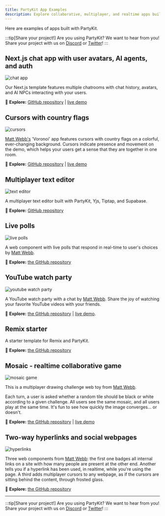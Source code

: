 ```yaml
---
title: PartyKit App Examples
description: Explore collaborative, multiplayer, and realtime apps built with PartyKit
---
```



Here are examples of apps built with PartyKit.

:::tip[Share your project!]
Are you using PartyKit? We want to hear from you! Share your project with us on [Discord](https://discord.gg/KDZb7J4uxJ) or [Twitter](https://twitter.com/partykit_io)!
:::

## Next.js chat app with user avatars, AI agents, and auth

![chat app](../../../assets/chat-app.png)

Our Next.js template features multiple chatrooms with chat history, avatars, and AI NPCs interacting with your users.

🎈 **Explore:** [GitHub repository](https://github.com/partykit/partykit-nextjs-chat-template) | [live demo](https://partykit-nextjs-chat-template.vercel.app/)

## Cursors with country flags

![cursors](../../../assets/voronoi.png)

[Matt Webb's](https://twitter.com/genmon) 'Voronoi' app features cursors with country flags on a colorful, ever-changing background. Cursors indicate presence and movement on the demo, which helps your users get a sense that they are together in one room.

🎈 **Explore:** [GitHub repository](https://github.com/partykit/sketch-voronoi) | [live demo](https://multicursor-sketch.vercel.app/)

## Multiplayer text editor

![text editor](../../../assets/text-editor.gif)

A multiplayer text editor built with PartyKit, Yjs, Tiptap, and Supabase.

🎈 **Explore:** [GitHub repository](https://github.com/partykit/partykit-text-editor-example)

## Live polls

![live polls](../../../assets/poll.gif)

A web component with live polls that respond in real-time to user's choices by [Matt Webb](https://twitter.com/genmon).

🎈 **Explore:** [the GitHub repository](https://github.com/partykit/sketch-polls)

## YouTube watch party

![youtube watch party](../../../assets/youtube-watch-party.png)

A YouTube watch party with a chat by [Matt Webb](https://twitter.com/genmon). Share the joy of watching your favorite YouTube videos with your friends.

🎈 **Explore:** [the GitHub repository](https://youtube-party-seven.vercel.app/) | [live demo](https://github.com/partykit/sketch-youtube).

## Remix starter

A starter template for Remix and PartyKit.

🎈 **Explore:** [the GitHub repository](https://github.com/partykit/remix-starter)

## Mosaic - realtime collaborative game

![mosaic game](../../../assets/mosaic.png)

This is a multiplayer drawing challenge web toy from [Matt Webb](https://twitter.com/genmon).

Each turn, a user is asked whether a random tile should be black or white according to a given challenge. All users see the same mosaic, and all users play at the same time. It's fun to see how quickly the image converges... or doesn't.

🎈 **Explore:** [the GitHub repository](https://github.com/partykit/sketch-mosaic) | [live demo](https://mosaic-party.vercel.app/)

## Two-way hyperlinks and social webpages

![hyperlinks](../../../assets/hyperlinks.png)

Three web components from [Matt Webb](https://twitter.com/genmon): the first one badges all internal links on a site with how many people are present at the other end. Another tells you if a hyperlink has been used, in realtime, while you're using the page. A third adds multiplayer cursors to any webpage, as if the cursors are sitting behind the content, through frosted glass.

🎈 **Explore:** [the GitHub repository](https://github.com/partykit/sketch-disco)



--- 
:::tip[Share your project!]
Are you using PartyKit? We want to hear from you! Share your project with us on  [Discord](https://discord.gg/KDZb7J4uxJ) or [Twitter](https://twitter.com/partykit_io)!
:::